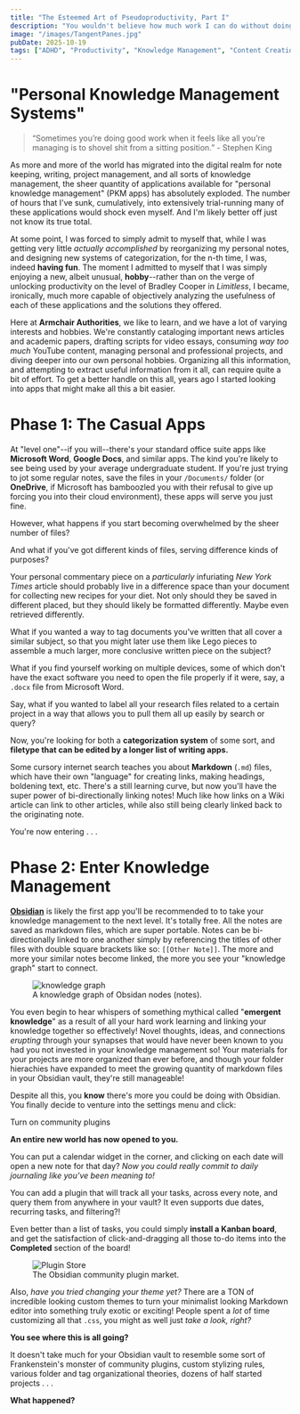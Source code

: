 ```yaml
---
title: "The Esteemed Art of Pseudoproductivity, Part I"
description: "You wouldn't believe how much work I can do without doing any work."
image: "/images/TangentPanes.jpg"
pubDate: 2025-10-19
tags: ["ADHD", "Productivity", "Knowledge Management", "Content Creation", "Workflow"]
---
```



# "Personal Knowledge Management Systems"

>“Sometimes you’re doing good work when it feels like all you’re managing is to shovel shit from a sitting position.” - Stephen King

As more and more of the world has migrated into the digital realm for note keeping, writing, project management, and all sorts of knowledge management, the sheer quantity of applications available for "personal knowledge management" (PKM apps) has absolutely exploded. The number of hours that I've sunk, cumulatively, into extensively trial-running many of these applications would shock even myself. And I'm likely better off just not know its true total.

At some point, I was forced to simply admit to myself that, while I was getting very little *actually accomplished* by reorganizing my personal notes, and designing new systems of categorization, for the n-th time, I was, indeed **having fun**. The moment I admitted to myself that I was simply enjoying a new, albeit unusual, **hobby**--rather than on the verge of unlocking productivity on the level of Bradley Cooper in *Limitless*, I became, ironically, much more capable of objectively analyzing the usefulness of each of these applications and the solutions they offered.

Here at **Armchair Authorities**, we like to learn, and we have a lot of varying interests and hobbies. We're constantly cataloging important news articles and academic papers, drafting scripts for video essays, consuming *way too much* YouTube content, managing personal and professional projects, and diving deeper into our own personal hobbies. Organizing all this information, and attempting to extract useful information from it all, can require quite a bit of effort. To get a better handle on this all, years ago I started looking into apps that might make all this a bit easier.

# Phase 1: The Casual Apps

At "level one"--if you will--there's your standard office suite apps like **Microsoft Word**, **Google Docs**, and similar apps. The kind you're likely to see being used by your average undergraduate student. If you're just trying to jot some regular notes, save the files in your `/Documents/` folder (or **OneDrive**, if Microsoft has bamboozled you with their refusal to give up forcing you into their cloud environment), these apps will serve you just fine.

However, what happens if you start becoming overwhelmed by the sheer number of files?

And what if you've got different kinds of files, serving difference kinds of purposes?

Your personal commentary piece on a *particularly* infuriating *New York Times* article should probably live in a difference space than your document for collecting new recipes for your diet. Not only should they be saved in different placed, but they should likely be formatted differently. Maybe even retrieved differently.

What if you wanted a way to tag documents you've written that all cover a similar subject, so that you might later use them like Lego pieces to assemble a much larger, more conclusive written piece on the subject?

What if you find yourself working on multiple devices, some of which don't have the exact software you need to open the file properly if it were, say, a `.docx` file from Microsoft Word.

Say, what if you wanted to label all your research files related to a certain project in a way that allows you to pull them all up easily by search or query?

Now, you're looking for both a **categorization system** of some sort, and **filetype that can be edited by a longer list of writing apps.**

Some cursory internet search teaches you about **Markdown** (`.md`) files, which have their own "language" for creating links, making headings, boldening text, etc. There's a still learning curve, but now you'll have the super power of bi-directionally linking notes! Much like how links on a Wiki article can link to other articles, while also still being clearly linked back to the originating note.

You're now entering . . .

# Phase 2: Enter Knowledge Management

**[Obsidian](https://obsidian.md/)** is likely the first app you'll be recommended to to take your knowledge management to the next level. It's totally free. All the notes are saved as markdown files, which are super portable. Notes can be bi-directionally linked to one another simply by referencing the titles of other files with double square brackets like so: `[[Other Note]]`. The more and more your similar notes become linked, the more you see your "knowledge graph" start to connect.

<figure>
    <img src="/images/ObsidianGraph.jpg" alt="knowledge graph" className="obsidian-img" />
    <figcaption>A knowledge graph of Obsidan nodes (notes).</figcaption>
</figure>

You even begin to hear whispers of something mythical called "**emergent knowledge**" as a result of all your hard work learning and linking your knowledge together so effectively! Novel thoughts, ideas, and connections *erupting* through your synapses that would have never been known to you had you not invested in your knowledge management so! Your materials for your projects are more organized than ever before, and though your folder hierachies have expanded to meet the growing quantity of markdown files in your Obsidian vault, they're still manageable!

Despite all this, you **know** there's more you could be doing with Obsidian. You finally decide to venture into the settings menu and click:

<div class="centered-btn-container">
  <span class="fake-btn">Turn on community plugins</span>
</div>

**An entire new world has now opened to you.**

You can put a calendar widget in the corner, and clicking on each date will open a new note for that day? *Now you could really commit to daily journaling like you've been meaning to!*

You can add a plugin that will track all your tasks, across every note, and query them from anywhere in your vault? It even supports due dates, recurring tasks, and filtering?!

Even better than a list of tasks, you could simply **install a Kanban board**, and get the satisfaction of click-and-dragging all those to-do items into the **Completed** section of the board!

<figure>
    <img src="/images/ObsidianGraph2.jpg" alt="Plugin Store" className="obsidian-img" />
    <figcaption>The Obsidian community plugin market.</figcaption>
</figure>

Also, *have you tried changing your theme yet?* There are a TON of incredible looking custom themes to turn your minimalist looking Markdown editor into something truly exotic or exciting! People spent a *lot* of time customizing all that `.css`, you might as well just *take a look, right?*

**You see where this is all going?**

It doesn't take much for your Obsidian vault to resemble some sort of Frankenstein's monster of community plugins, custom stylizing rules, various folder and tag organizational theories, dozens of half started projects . . .

**What happened?**
